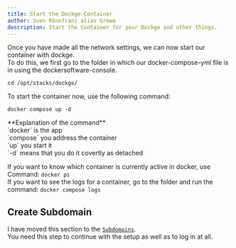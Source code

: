 ```yaml
---
title: Start the Dockge-Container
author: Sven Rönnfranz alias Grewo
description: Start the Container for your Dockge and other things.
---
```



Once you have made all the network settings, we can now start our container with dockge.<br/>
To do this, we first go to the folder in which our docker-compose-yml file is in using the dockersoftware-console.

```
cd /opt/stacks/dockge/
```

To start the container now, use the following command:
```
docker compose up -d
```

<Aside type="note">
**Explanation of the command**<br/>
`docker` is the app<br/>
`compose` you address the container<br/>
`up` you start it<br/>
`-d` means that you do it covertly as detached<br/>

If you want to know which container is currently active in docker, use Command: `docker ps`<br/>
If you want to see the logs for a container, go to the folder and run the command: `docker compose logs`
</Aside>

## Create Subdomain
I have moved this section to the [`Subdomains`](../../subdomains/subdomain-dockge).<br/>
You need this step to continue with the setup as well as to log in at all.
